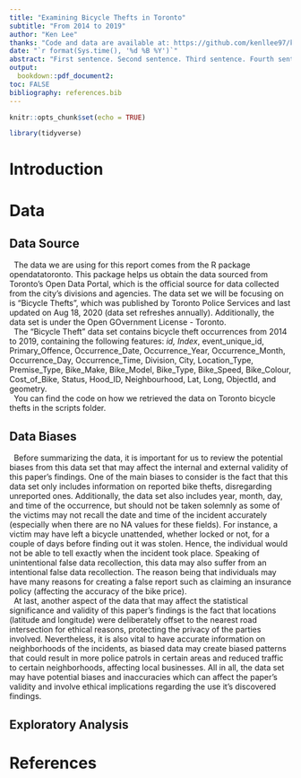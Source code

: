 ```yaml
---
title: "Examining Bicycle Thefts in Toronto"
subtitle: "From 2014 to 2019"
author: "Ken Lee"
thanks: "Code and data are available at: https://github.com/kenllee97/kenllee97-Examining_Toronto_Bicycle_Theft_2014_2019."
date: "`r format(Sys.time(), '%d %B %Y')`"
abstract: "First sentence. Second sentence. Third sentence. Fourth sentence."
output:
  bookdown::pdf_document2:
toc: FALSE
bibliography: references.bib
---
```


```r
knitr::opts_chunk$set(echo = TRUE)

library(tidyverse)
```

# Introduction

\newpage

# Data

## Data Source
|   The data we are using for this report comes from the R package opendatatoronto. This package helps us obtain the data sourced from Toronto's Open Data Portal, which is the official source for data collected from the city's divisions and agencies. The data set we will be focusing on is "Bicycle Thefts", which was published by Toronto Police Services and last updated on Aug 18, 2020 (data set refreshes annually). Additionally, the data set is under the Open GOvernment License - Toronto. 

|   The "Bicycle Theft" data set contains bicycle theft occurrences from 2014 to 2019, containing the following features: _id, Index_, event_unique_id, Primary_Offence, Occurrence_Date, Occurrence_Year, Occurrence_Month, Occurrence_Day, Occurrence_Time, Division, City, Location_Type, Premise_Type, Bike_Make, Bike_Model, Bike_Type, Bike_Speed, Bike_Colour, Cost_of_Bike, Status, Hood_ID, Neighbourhood, Lat, Long, ObjectId, and geometry.

|   You can find the code on how we retrieved the data on Toronto bicycle thefts in the scripts folder. 

## Data Biases

|   Before summarizing the data, it is important for us to review the potential biases from this data set that may affect the internal and external validity of this paper's findings. One of the main biases to consider is the fact that this data set only includes information on reported bike thefts, disregarding unreported ones. Additionally, the data set also includes year, month, day, and time of the occurrence, but should not be taken solemnly as some of the victims may not recall the date and time of the incident accurately (especially when there are no NA values for these fields). For instance, a victim may have left a bicycle unattended, whether locked or not, for a couple of days before finding out it was stolen. Hence, the individual would not be able to tell exactly when the incident took place. Speaking of unintentional false data recollection, this data may also suffer from an intentional false data recollection. The reason being that individuals may have many reasons for creating a false report such as claiming an insurance policy (affecting the accuracy of the bike price).  

|   At last, another aspect of the data that may affect the statistical significance and validity of this paper's findings is the fact that locations (latitude and longitude) were deliberately offset to the nearest road intersection for ethical reasons, protecting the privacy of the parties involved. Nevertheless, it is also  vital to have accurate information on neighborhoods of the incidents, as biased data may create biased patterns that could result in more police patrols in certain areas and reduced traffic to certain neighborhoods, affecting local businesses. All in all, the data set may have potential biases and inaccuracies which can affect the paper's validity and involve ethical implications regarding the use it's discovered findings.

## Exploratory Analysis




 

\newpage


# References